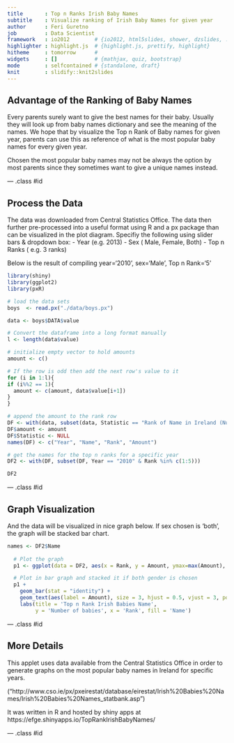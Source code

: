 ```yaml
---
title       : Top n Ranks Irish Baby Names
subtitle    : Visualize ranking of Irish Baby Names for given year
author      : Feri Guretno
job         : Data Scientist
framework   : io2012        # {io2012, html5slides, shower, dzslides, ...}
highlighter : highlight.js  # {highlight.js, prettify, highlight}
hitheme     : tomorrow      # 
widgets     : []            # {mathjax, quiz, bootstrap}
mode        : selfcontained # {standalone, draft}
knit        : slidify::knit2slides
---
```


## Advantage of the Ranking of Baby Names

Every parents surely want to give the best names for their baby. Usually they will look up from baby names dictionary and see the meaning of the names. We hope that by visualize the Top n Rank of Baby names for given year, parents can use this as reference of what is the most popular baby names for every given year.

Chosen the most popular baby names may not be always the option by most parents since they sometimes want to give a unique names instead.

--- .class #id 

## Process the Data

The data was downloaded from Central Statistics Office. The data then further pre-processed into a useful format using R and a px package than can be visualized in the plot diagram. 
Specifiy the following using slider bars & dropdown box:
- Year (e.g. 2013)
- Sex ( Male, Female, Both)
- Top n Ranks ( e.g. 3 ranks)

Below is the result of compiling year='2010', sex='Male', Top n Rank='5'

```r
library(shiny)
library(ggplot2)
library(pxR)

# load the data sets
boys  <- read.px("./data/boys.px")

data <- boys$DATA$value

# Convert the dataframe into a long format manually
l <- length(data$value)

# initialize empty vector to hold amounts
amount <- c()

# If the row is odd then add the next row's value to it
for (i in 1:l){
if (i%%2 == 1){
  amount <- c(amount, data$value[i+1])
}
}

# append the amount to the rank row
DF <- with(data, subset(data, Statistic == "Rank of Name in Ireland (Number)"))
DF$amount <- amount
DF$Statistic <- NULL
names(DF) <- c("Year", "Name", "Rank", "Amount")

# get the names for the top n ranks for a specific year
DF2 <- with(DF, subset(DF, Year == "2010" & Rank %in% c(1:5)))

DF2
```


--- .class #id 

## Graph Visualization

And the data will be visualized in nice graph below. If sex chosen is 'both', the graph will be stacked bar chart.

```r
names <- DF2$Name
  
  # Plot the graph
  p1 <- ggplot(data = DF2, aes(x = Rank, y = Amount, ymax=max(Amount), fill = Name))

  # Plot in bar graph and stacked it if both gender is chosen
  p1 + 
    geom_bar(stat = "identity") + 
    geom_text(aes(label = Amount), size = 3, hjust = 0.5, vjust = 3, position =     "stack") +
    labs(title = 'Top n Rank Irish Babies Name',
         y = 'Number of babies', x = 'Rank', fill = 'Name')
```

--- .class #id 

## More Details

This applet uses data available from the Central Statistics Office in order to generate graphs on the most popular baby names in Ireland for specific years. 

("http://www.cso.ie/px/pxeirestat/database/eirestat/Irish%20Babies%20Names/Irish%20Babies%20Names_statbank.asp")

It was written in R and hosted by shiny apps at https://efge.shinyapps.io/TopRankIrishBabyNames/

--- .class #id 





